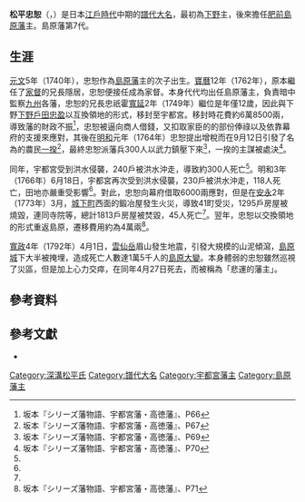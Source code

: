 {{Infobox officeholder
| name               = 松平忠恕
| image              = 
| caption            = 
| office            =  [[島原藩|島原藩]]藩主
| term_start        = 1774年
| term_end          = 1792年
|predecessor        = {{link-ja|戶田忠寬|戸田忠寛}}
| successor         = {{link-ja|松平忠馮|松平忠馮}}

| office1            =  {{link-ja|宇都宮藩|宇都宮藩}}藩主
| term_start1        = 1762年
| term_end1          = 1774年
|predecessor1        = {{link-ja|松平忠祇|松平忠祇}}
| successor1         = {{link-ja|戶田忠寬|戸田忠寛}}

| birth_name         = 	
| birth_date         = 1740年或{{birth date|1742|8|4}}<br>（[[元文_(日本)|元文]]5年或[[寬保|寬保]]2年7月4日）
| birth_place        = 日本[[江戶|江戶]]（今[[東京|東京]]）
| death_date         = {{death date|1792|6|16}}<br>（[[寬政|寬政]]4年4月27日）
| death_place        = 日本江戶
| module             = {{日本武士|child=yes
|時代= [[江戶時代|江戶時代]]中期
|幼名= 八十之助
|改名= 
|别名= 
|諡号= 
|神号= 
|戒名= 瑞應院殿麒岳源麟
|洗禮名= 
|墓所=[[愛知縣|愛知縣]][[額田郡|額田郡]][[幸田町|幸田町]]的{{Link-ja|本光寺 (幸田町)|本光寺 (幸田町)|本光寺}}
|朝廷官位= [[從五位|從五位]]下{{Link-ja|主殿寮|主殿寮|主殿頭}}、[[大和國|大和守]]、[[飛驒國|飛驒守]]
|幕府職位= 
|主君= [[德川吉宗|德川吉宗]]→[[德川家重|德川家重]]→[[德川家治|德川家治]]→[[德川家齊|德川家齊]]
|藩= [[下野國|下野]]{{Link-ja|宇都宮藩|宇都宮藩}}→[[肥前國|肥前]][[島原藩|島原藩]]
|氏族= {{Link-ja|深溝松平家|深溝松平家}}
|父母= 父：{{Link-ja|松平忠刻 (島原藩主)|松平忠刻 (島原藩主)|松平忠刻}}<br>母：{{Link-ja|土屋陳直|土屋陳直}}之女
|養父= 
|養母= 
|兄弟= {{Link-ja|松平忠祇|松平忠祇}}、松平忠孝、巨勢忠睦
|姐妹= 義姊妹：<br>{{Link-ja|松平勝尹|松平勝尹}}室、{{Link-ja|土井利信|土井利信}}室
|正室= {{Link-ja|真田信安|真田信安}}之女
|側室= 
|子= {{Link-ja|大久保忠邦|大久保忠邦}}、{{Link-ja|大久保忠成|大久保忠成}}、花房職喬、秋元保朝、{{Link-ja|松平忠馮|松平忠馮}}、松平忠堯、松平忠良、松平忠豫
|女= {{Link-ja|植村家長|植村家長}}正室、{{Link-ja|土井利謙|土井利謙}}繼室、{{Link-ja|松平信古 (上山藩主)|松平信古 (上山藩主)|松平信古}}正室、{{Link-ja|內田正肥|内田正肥}}正室、{{Link-ja|京極高賢|京極高賢}}正室、{{Link-ja|松平忠告|松平忠告}}室
|養子= 
|養女= 
 }}
}}
'''松平忠恕'''（{{jpn|j=松平 忠恕|hg=まつだいら ただひろ|rm=Matasudaira Tadahiro}}，{{bd|1740年||1792年|6月16日|catIdx=Matasudaira Tadahiro}}）是日本[[江戶時代|江戶時代]]中期的[[譜代大名|譜代大名]]，最初為[[下野國|下野]]{{Link-ja|宇都宮藩|宇都宮藩}}主，後來擔任[[肥前國|肥前]][[島原藩|島原藩]]主。島原藩{{Link-ja|深溝松平家|深溝松平家}}第7代。

== 生涯 ==
[[元文_(日本)|元文]]5年（1740年），忠恕作為[[島原藩|島原藩]]主{{Link-ja|松平忠刻 (島原藩主)|松平忠刻 (島原藩主)|松平忠刻}}的次子出生。[[寶曆_(日本)|寶曆]]12年（1762年），原本繼任了[[家督|家督]]的兄長{{Link-ja|松平忠祇|松平忠祇}}隱居，忠恕便接任成為家督。{{Link-ja|深溝松平家|深溝松平家}}本身代代均出任島原藩主，負責暗中監察[[九州_(日本)|九州]]各藩，忠恕的兄長忠祇霍[[寬延|寬延]]2年（1749年）繼位是年僅12歲，因此與下野[[下野國|下野]]{{Link-ja|宇都宮藩|宇都宮藩}}[[戶田忠盈|戶田忠盈]]以互換領地的形式，移封至宇都宮。移封時花費約6萬8500兩，導致藩的財政不振<ref name="宇都宮・高徳藩66">坂本『シリーズ藩物語、宇都宮藩・高徳藩』、P66</ref>，忠恕被逼向商人借錢，又扣取家臣的的部份俸祿以及依靠幕府的支援來應對，其後在[[明和_(年號)|明和]]元年（1764年）忠恕提出增稅而在9月12日引發了名為{{Link-ja|籾摺騷動|籾摺騒動}}的農民[[一揆|一揆]]<ref name="宇都宮・高徳藩67">坂本『シリーズ藩物語、宇都宮藩・高徳藩』、P67</ref>，最終忠恕派藩兵300人以武力鎮壓下來<ref name="宇都宮・高徳藩69">坂本『シリーズ藩物語、宇都宮藩・高徳藩』、P69</ref>，一揆的主謀被處決<ref name="宇都宮・高徳藩70">坂本『シリーズ藩物語、宇都宮藩・高徳藩』、P70</ref>。

同年，宇都宮受到洪水侵襲，240戶被洪水沖走，導致約300人死亡<ref name="宇都宮・高徳藩70"/>。明和3年（1766年）6月18日，宇都宮再次受到洪水侵襲，230戶被洪水沖走，118人死亡，田地亦嚴重受影響<ref name="宇都宮・高徳藩70"/>。對此，忠恕向幕府借取6000兩應對，但是在[[安永|安永]]2年（1773年）3月，[[城下町|城下町]]西面的鍛冶屋發生火災，導致41町受災，1295戶房屋被燒毀，連同寺院等，總計1813戶房屋被焚毀，45人死亡<ref name="宇都宮・高徳藩70"/>。翌年，忠恕以交換領地的形式重返島原，遷移費用約為4萬兩<ref name="宇都宮・高徳藩71">坂本『シリーズ藩物語、宇都宮藩・高徳藩』、P71</ref>。

[[寬政|寬政]]4年（1792年）4月1日，[[雲仙岳|雲仙岳]]眉山發生地震，引發大規模的山泥傾瀉，[[島原城|島原城]]下大半被掩埋，造成死亡人數達1萬5千人的[[島原大變肥後迷惑|島原大變]]。本身體弱的忠恕雖然巡視了災區，但是加上心力交瘁，在同年4月27日死去，而被稱為「悲運的藩主」。

== 參考資料 ==
{{reflist}}

== 參考文獻 ==
*{{cite book|script-title=ja:シリーズ藩物語 宇都宮藩・高徳藩 |isbn=978-4768471289 |publisher={{Link-ja|現代書館|現代書館}} |author=坂本俊夫 |date=2011 }}

{{松平氏歷代當主|深溝松平家|}}
{{宇都宮藩主|深溝松平氏|2代|1762年 - 1774年}}
{{島原藩主|深溝松平氏|初代|1774年 - 1792年}}

{{DEFAULTSORT:Matasudaira Tadahiro}}
[[Category:深溝松平氏|Category:深溝松平氏]]
[[Category:譜代大名|Category:譜代大名]]
[[Category:宇都宮藩主|Category:宇都宮藩主]]
[[Category:島原藩主|Category:島原藩主]]